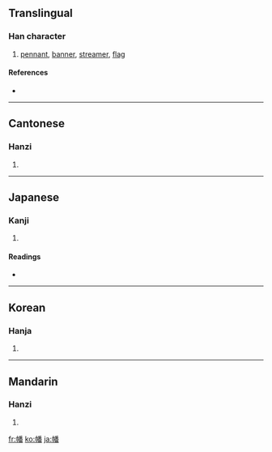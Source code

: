 ==Translingual==

===Han character===
{{Han char|rn=50|rad=巾|as=12|sn=15|four=4226<sub>9</sub>|canj=中月竹木田 (LBHDW)}}

# [[pennant]], [[banner]], [[streamer]], [[flag]]

====References====
* {{Han ref|kx=0336.260|dkj=09086|dj=0643.240|hdz=10754.140|uh=5E61|ud=24161|bh=BC6E|bd=48238}}

----

==Cantonese==

===Hanzi===
{{yue-hanzi|jyut=|y=faan1}}

# {{defn|Cantonese}}

----

==Japanese==

===Kanji===
{{ja-kanji|grade=|rs=巾12}}

# {{defn|Japanese}}

====Readings====
* {{ja-readings|on=[[はん]] (han), [[ほん]] (hon)|kun=[[はた]] (hata)}}

----

==Korean==

===Hanja===
{{ko-hanja|hangeul=번|rv=beon|mr=pŏn}}

# {{defn|Korean}}

----

==Mandarin==

===Hanzi===
{{cmn-hanzi|pin=[[fān]] ([[fan1]])|wg=fan<sup>1</sup>}}

# {{defn|Mandarin}}

[[fr:幡]]
[[ko:幡]]
[[ja:幡]]
